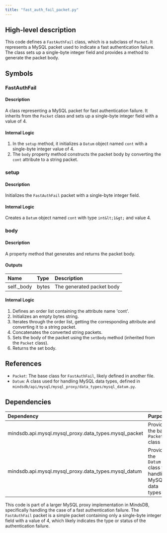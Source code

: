 ```yaml
---
title: "fast_auth_fail_packet.py"
---
```


## High-level description
This code defines a `FastAuthFail` class, which is a subclass of `Packet`. It represents a MySQL packet used to indicate a fast authentication failure. The class sets up a single-byte integer field and provides a method to generate the packet body.

## Symbols

### FastAuthFail
#### Description
A class representing a MySQL packet for fast authentication failure. It inherits from the `Packet` class and sets up a single-byte integer field with a value of 4.

#### Internal Logic
1. In the `setup` method, it initializes a `Datum` object named `cont` with a single-byte integer value of 4.
2. The `body` property method constructs the packet body by converting the `cont` attribute to a string packet.

### setup
#### Description
Initializes the `FastAuthFail` packet with a single-byte integer field.

#### Internal Logic
Creates a `Datum` object named `cont` with type `int&lt;1&gt;` and value 4.

### body
#### Description
A property method that generates and returns the packet body.

#### Outputs
| Name | Type | Description |
|:-----|:-----|:------------|
| self._body | bytes | The generated packet body |

#### Internal Logic
1. Defines an order list containing the attribute name 'cont'.
2. Initializes an empty bytes string.
3. Iterates through the order list, getting the corresponding attribute and converting it to a string packet.
4. Concatenates the converted string packets.
5. Sets the body of the packet using the `setBody` method (inherited from the `Packet` class).
6. Returns the set body.

## References
- `Packet`: The base class for `FastAuthFail`, likely defined in another file.
- `Datum`: A class used for handling MySQL data types, defined in `mindsdb/api/mysql/mysql_proxy/data_types/mysql_datum.py`.

## Dependencies
| Dependency | Purpose |
|:-----------|:--------|
| mindsdb.api.mysql.mysql_proxy.data_types.mysql_packet | Provides the base `Packet` class |
| mindsdb.api.mysql.mysql_proxy.data_types.mysql_datum | Provides the `Datum` class for handling MySQL data types |

This code is part of a larger MySQL proxy implementation in MindsDB, specifically handling the case of a fast authentication failure. The `FastAuthFail` packet is a simple packet containing only a single-byte integer field with a value of 4, which likely indicates the type or status of the authentication failure.